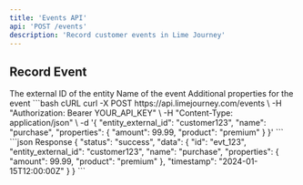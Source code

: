 ```yaml
---
title: 'Events API'
api: 'POST /events'
description: 'Record customer events in Lime Journey'
---
```


## Record Event

<ParamField body="entity_external_id" type="string" required>
  The external ID of the entity
</ParamField>

<ParamField body="name" type="string" required>
  Name of the event
</ParamField>

<ParamField body="properties" type="object">
  Additional properties for the event
</ParamField>

<RequestExample>
```bash cURL
curl -X POST https://api.limejourney.com/events \
  -H "Authorization: Bearer YOUR_API_KEY" \
  -H "Content-Type: application/json" \
  -d '{
    "entity_external_id": "customer123",
    "name": "purchase",
    "properties": {
      "amount": 99.99,
      "product": "premium"
    }
  }'
```
</RequestExample>

<ResponseExample>
```json Response
{
  "status": "success",
  "data": {
    "id": "evt_123",
    "entity_external_id": "customer123",
    "name": "purchase",
    "properties": {
      "amount": 99.99,
      "product": "premium"
    },
    "timestamp": "2024-01-15T12:00:00Z"
  }
}
```
</ResponseExample>